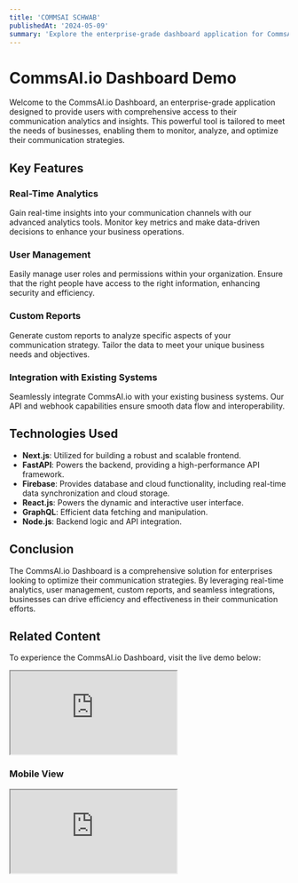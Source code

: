 ```yaml
---
title: 'COMMSAI SCHWAB'
publishedAt: '2024-05-09'
summary: 'Explore the enterprise-grade dashboard application for CommsAI.io, designed to provide users with comprehensive access to their communication analytics and insights.'
---
```


# CommsAI.io Dashboard Demo

Welcome to the CommsAI.io Dashboard, an enterprise-grade application designed to provide users with comprehensive access to their communication analytics and insights. This powerful tool is tailored to meet the needs of businesses, enabling them to monitor, analyze, and optimize their communication strategies.

## Key Features

### Real-Time Analytics
Gain real-time insights into your communication channels with our advanced analytics tools. Monitor key metrics and make data-driven decisions to enhance your business operations.

### User Management
Easily manage user roles and permissions within your organization. Ensure that the right people have access to the right information, enhancing security and efficiency.

### Custom Reports
Generate custom reports to analyze specific aspects of your communication strategy. Tailor the data to meet your unique business needs and objectives.

### Integration with Existing Systems
Seamlessly integrate CommsAI.io with your existing business systems. Our API and webhook capabilities ensure smooth data flow and interoperability.

## Technologies Used

- **Next.js**: Utilized for building a robust and scalable frontend.
- **FastAPI**: Powers the backend, providing a high-performance API framework.
- **Firebase**: Provides database and cloud functionality, including real-time data synchronization and cloud storage.
- **React.js**: Powers the dynamic and interactive user interface.
- **GraphQL**: Efficient data fetching and manipulation.
- **Node.js**: Backend logic and API integration.

## Conclusion

The CommsAI.io Dashboard is a comprehensive solution for enterprises looking to optimize their communication strategies. By leveraging real-time analytics, user management, custom reports, and seamless integrations, businesses can drive efficiency and effectiveness in their communication efforts.

## Related Content

To experience the CommsAI.io Dashboard, visit the live demo below:

<div className="iframe-container desktop">
  <iframe
    src="https://schwab-demo.vercel.app/"
    title="CommsAI.io Dashboard Desktop View"
    allowfullscreen
  ></iframe>
</div>

### Mobile View

<div className="iframe-container mobile">
  <iframe
    src="https://schwab-demo.vercel.app/"
    title="CommsAI.io Dashboard Mobile View"
    allowfullscreen
  ></iframe>
</div>
